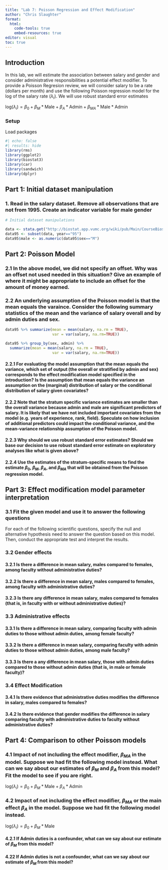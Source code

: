 ```yaml
---
title: "Lab 7: Poisson Regression and Effect Modification"
author: "Chris Slaughter"
format:
  html:
    code-tools: true
    embed-resources: true
editor: visual
toc: true
---
```


## Introduction

In this lab, we will estimate the association between salary and gender and consider administrative responsibilities a potential effect modifier. To provide a Poisson Regresion review, we will consider salary to be a rate (dollars per month) and use the following Poisson regression model for the log of the salary rate ($\lambda_i$). We will use robust standard error estimates


$\textrm{log}(\lambda_i) = \beta_0 + \beta_M * \textrm{Male} + \beta_A * \textrm{Admin} + \beta_{MA} * \textrm{Male} * \textrm{Admin}$

### Setup

Load packages

```r
#| echo: false
#| results: hide
library(rms)
library(ggplot2)
library(biostat3)
library(car)
library(sandwich)
library(dplyr)
```


## Part 1: Initial dataset manipulation

### 1. Read in the salary dataset.  Remove all observations that are not from 1995. Create an indicator variable for male gender


```r
# Initial dataset manipulations

data <- stata.get("http://biostat.app.vumc.org/wiki/pub/Main/CourseBios312/salary.dta")
data95 <- subset(data, year=="95")
data95$male <- as.numeric(data95$sex=="M")
```


## Part 2: Poisson Model

### 2.1 In the above model, we did not specify an offset.  Why was an offset not used needed in this situation?  Give an example of where it might be appropriate to include an offset for the amount of money earned.


### 2.2 An underlying assumption of the Poisson model is that the mean equals the varaince. Consider the following summary statistics of the mean and the variance of salary overall and by admin duties and sex.

```r
data95 %>% summarize(mean = mean(salary, na.rm = TRUE),
                     var = var(salary, na.rm=TRUE))

data95 %>% group_by(sex, admin) %>%
  summarize(mean = mean(salary, na.rm = TRUE),
                     var = var(salary, na.rm=TRUE))

```

#### 2.2.1 For evaluating the model assumption that the mean equals the variance, which set of output (the overall or stratified by admin and sex) corresponds to the effect modification model specified in the introduction?  Is the assumption that mean equals the variance an assumption on the (marginal) distribution of salary or the conditional distribution of salary given covariates?

#### 2.2.2 Note that the stratum specific variance estimates are smaller than the overall variance because admin and male are significant predictors of salary.  It is likely that we have not included important covariates from the model (e.g. years of experience, rank, field).  Speculate on how inclusion of additional predictors could impact the conditional variance, and the mean-variance relationship assumption of the Poisson model.

#### 2.2.3 Why should we use robust standard error estimates?  Should we base our decision to use robust standard error estimate on exploratory analyses like what is given above?

#### 2.2.4 Use the estimates of the stratum-specific means to find the estimate $\beta_0$, $\beta_M$, $\beta_A$, and $\beta_{MA}$ that will be obtained from the Poisson regression model.

## Part 3: Effect modification model parameter interpretation

### 3.1 Fit the given model and use it to answer the following questions

For each of the following scientific questions, specify the null and alternative hypothesis need to answer the question based on this model. Then, conduct the appropriate test and interpret the results.

### 3.2 Gender effects

#### 3.2.1 Is there a difference in mean salary, males compared to females, among faculty without administrative duties?

#### 3.2.2 Is there a difference in mean salary, males compared to females, among faculty with administrative duties?

#### 3.2.3 Is there any difference in mean salary, males compared to females (that is, in faculty with or without administrative duties)?

### 3.3 Administrative effects

#### 3.3.1 Is there a difference in mean salary, comparing faculty with admin duties to those without admin duties, among female faculty?

#### 3.3.2 Is there a difference in mean salary, comparing faculty with admin duties to those without admin duties, among male faculty?

#### 3.3.3 Is there a any difference in mean salary, those with admin duties compared to those without admin duties (that is, in male or female faculty)?

### 3.4 Effect Modification

#### 3.4.1 Is there evidence that administrative duties modifies the difference in salary, males compared to females?

#### 3.4.2 Is there evidence that gender modifies the difference in salary comparing faculty with administrative duties to faculty without administrative duties?


## Part 4: Comparison to other Poisson models

### 4.1 Impact of not including the effect modifier, $\beta_{MA}$ in the model. Suppose we had fit the following model instead.  What can we say about our estimates of $\beta_M$ and $\beta_A$ from this model? Fit the model to see if you are right.

$\textrm{log}(\lambda_i) = \beta_0 + \beta_M * \textrm{Male} + \beta_A * \textrm{Admin}$

### 4.2 Impact of not including the effect modifier, $\beta_{MA}$ or the main effect $\beta_A$ in the model. Suppose we had fit the following model instead.

$\textrm{log}(\lambda_i) = \beta_0 + \beta_M * \textrm{Male}$

#### 4.2.1 If Admin duties is a confounder, what can we say about our estimate of $\beta_M$ from this model?

#### 4.22 If Admin duties is not a confounder, what can we say about our estimate of $\beta_M$ from this model?
